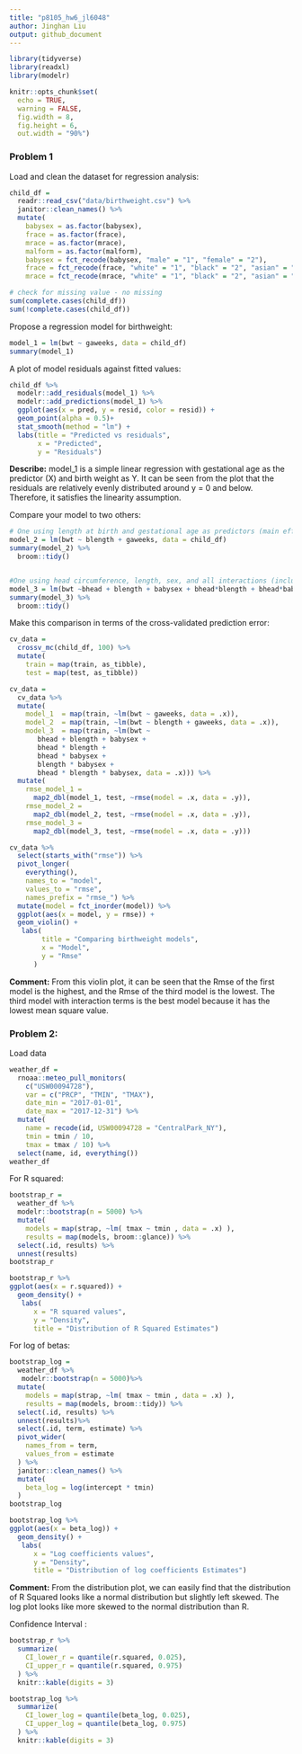 ```yaml
---
title: "p8105_hw6_jl6048"
author: Jinghan Liu
output: github_document
---
```



```r
library(tidyverse)
library(readxl)
library(modelr)

knitr::opts_chunk$set(
  echo = TRUE,
  warning = FALSE,
  fig.width = 8,
  fig.height = 6,
  out.width = "90%")
```


### Problem 1

Load and clean the dataset for regression analysis:

```r
child_df = 
  readr::read_csv("data/birthweight.csv") %>%
  janitor::clean_names() %>%
  mutate(
    babysex = as.factor(babysex),
    frace = as.factor(frace),
    mrace = as.factor(mrace),
    malform = as.factor(malform),
    babysex = fct_recode(babysex, "male" = "1", "female" = "2"),
    frace = fct_recode(frace, "white" = "1", "black" = "2", "asian" = "3", "puerto rican" = "4", "other" = "8", "unknown" = "9"),
    mrace = fct_recode(mrace, "white" = "1", "black" = "2", "asian" = "3","puerto rican" = "4", "other" = "8", "unknown" = "9"))

# check for missing value - no missing
sum(complete.cases(child_df))
sum(!complete.cases(child_df))
```


Propose a regression model for birthweight:
```r
model_1 = lm(bwt ~ gaweeks, data = child_df)
summary(model_1)
```


 A plot of model residuals against fitted values:
```r
child_df %>% 
  modelr::add_residuals(model_1) %>% 
  modelr::add_predictions(model_1) %>% 
  ggplot(aes(x = pred, y = resid, color = resid)) + 
  geom_point(alpha = 0.5)+ 
  stat_smooth(method = "lm") +
  labs(title = "Predicted vs residuals", 
       x = "Predicted", 
       y = "Residuals")
```

**Describe:**
model_1 is a simple linear regression with gestational age as the predictor (X) and birth weight as Y. It can be seen from the plot that the residuals are relatively evenly distributed around y = 0 and below. Therefore, it satisfies the linearity assumption.


Compare your model to two others:

```r
# One using length at birth and gestational age as predictors (main effects only)
model_2 = lm(bwt ~ blength + gaweeks, data = child_df)
summary(model_2) %>% 
  broom::tidy()


#One using head circumference, length, sex, and all interactions (including the three-way interaction) between these
model_3 = lm(bwt ~bhead + blength + babysex + bhead*blength + bhead*babysex + blength*babysex + bhead*blength*babysex , data = child_df) 
summary(model_3) %>% 
  broom::tidy()
```

Make this comparison in terms of the cross-validated prediction error:

```r
cv_data =
  crossv_mc(child_df, 100) %>% 
  mutate(
    train = map(train, as_tibble),
    test = map(test, as_tibble))
```


```r
cv_data = 
  cv_data %>% 
  mutate(
    model_1  = map(train, ~lm(bwt ~ gaweeks, data = .x)),
    model_2  = map(train, ~lm(bwt ~ blength + gaweeks, data = .x)),
    model_3  = map(train, ~lm(bwt ~ 
       bhead + blength + babysex + 
       bhead * blength + 
       bhead * babysex + 
       blength * babysex + 
       bhead * blength * babysex, data = .x))) %>% 
  mutate(
    rmse_model_1 = 
      map2_dbl(model_1, test, ~rmse(model = .x, data = .y)),
    rmse_model_2 = 
      map2_dbl(model_2, test, ~rmse(model = .x, data = .y)),
    rmse_model_3 =
      map2_dbl(model_3, test, ~rmse(model = .x, data = .y)))
```


```r
cv_data %>% 
  select(starts_with("rmse")) %>% 
  pivot_longer(
    everything(),
    names_to = "model", 
    values_to = "rmse",
    names_prefix = "rmse_") %>% 
  mutate(model = fct_inorder(model)) %>% 
  ggplot(aes(x = model, y = rmse)) + 
  geom_violin() +
   labs(
        title = "Comparing birthweight models",
        x = "Model",
        y = "Rmse"
      )
```

**Comment:**
From this violin plot, it can be seen that the Rmse of the first model is the highest, and the Rmse of the third model is the lowest. The third model with interaction terms is the best model because it has the lowest mean square value.


### Problem 2:
Load data
```r
weather_df = 
  rnoaa::meteo_pull_monitors(
    c("USW00094728"),
    var = c("PRCP", "TMIN", "TMAX"), 
    date_min = "2017-01-01",
    date_max = "2017-12-31") %>%
  mutate(
    name = recode(id, USW00094728 = "CentralPark_NY"),
    tmin = tmin / 10,
    tmax = tmax / 10) %>%
  select(name, id, everything())
weather_df 
```

 For R squared: 
```r
bootstrap_r =
  weather_df %>% 
  modelr::bootstrap(n = 5000) %>% 
  mutate(
    models = map(strap, ~lm( tmax ~ tmin , data = .x) ),
    results = map(models, broom::glance)) %>% 
  select(.id, results) %>% 
  unnest(results)
bootstrap_r

bootstrap_r %>% 
ggplot(aes(x = r.squared)) + 
  geom_density() +
   labs(
      x = "R squared values",
      y = "Density",
      title = "Distribution of R Squared Estimates")

```

For log of betas:
```r
bootstrap_log =
  weather_df %>% 
   modelr::bootstrap(n = 5000)%>% 
  mutate(
    models = map(strap, ~lm( tmax ~ tmin , data = .x) ),
    results = map(models, broom::tidy)) %>% 
  select(.id, results) %>% 
  unnest(results)%>% 
  select(.id, term, estimate) %>% 
  pivot_wider(
    names_from = term,
    values_from = estimate
  ) %>% 
  janitor::clean_names() %>% 
  mutate(
    beta_log = log(intercept * tmin)
  ) 
bootstrap_log

bootstrap_log %>% 
ggplot(aes(x = beta_log)) + 
  geom_density() +
   labs(
      x = "Log coefficients values",
      y = "Density",
      title = "Distribution of log coefficients Estimates")

```
**Comment:**
From the distribution plot, we can easily find that the distribution of R Squared looks like a normal distribution but slightly left skewed. The log plot looks like more skewed to the normal distribution than R.



Confidence Interval :

```r
bootstrap_r %>% 
  summarize(
    CI_lower_r = quantile(r.squared, 0.025),
    CI_upper_r = quantile(r.squared, 0.975)
  ) %>% 
  knitr::kable(digits = 3)

bootstrap_log %>% 
  summarize(
    CI_lower_log = quantile(beta_log, 0.025),
    CI_upper_log = quantile(beta_log, 0.975)
  ) %>% 
  knitr::kable(digits = 3)

```


